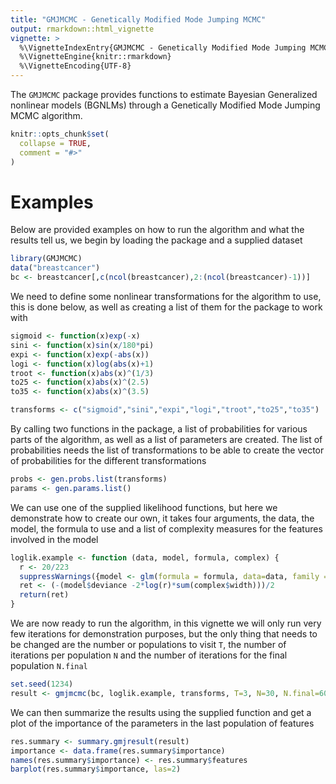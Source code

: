 ```yaml
---
title: "GMJMCMC - Genetically Modified Mode Jumping MCMC"
output: rmarkdown::html_vignette
vignette: >
  %\VignetteIndexEntry{GMJMCMC - Genetically Modified Mode Jumping MCMC}
  %\VignetteEngine{knitr::rmarkdown}
  %\VignetteEncoding{UTF-8}
---
```

The `GMJMCMC` package provides functions to estimate Bayesian Generalized nonlinear models (BGNLMs) through a Genetically Modified Mode Jumping MCMC algorithm.


```r
knitr::opts_chunk$set(
  collapse = TRUE,
  comment = "#>"
)
```
# Examples
Below are provided examples on how to run the algorithm and what the results tell us, we begin by loading the package and a supplied dataset
```r
library(GMJMCMC)
data("breastcancer")
bc <- breastcancer[,c(ncol(breastcancer),2:(ncol(breastcancer)-1))]
```
We need to define some nonlinear transformations for the algorithm to use, this is done below, as well as creating a list of them for the package to work with
```r
sigmoid <- function(x)exp(-x)
sini <- function(x)sin(x/180*pi)
expi <- function(x)exp(-abs(x))
logi <- function(x)log(abs(x)+1)
troot <- function(x)abs(x)^(1/3)
to25 <- function(x)abs(x)^(2.5)
to35 <- function(x)abs(x)^(3.5)

transforms <- c("sigmoid","sini","expi","logi","troot","to25","to35")
```
By calling two functions in the package, a list of probabilities for various parts of the algorithm, as well as a list of parameters are created. The list of probabilities needs the list of transformations to be able to create the vector of probabilities for the different transformations
```r
probs <- gen.probs.list(transforms)
params <- gen.params.list()
```
We can use one of the supplied likelihood functions, but here we demonstrate how to create our own, it takes four arguments, the data, the model, the formula to use and a list of complexity measures for the features involved in the model
```r
loglik.example <- function (data, model, formula, complex) {
  r <- 20/223
  suppressWarnings({model <- glm(formula = formula, data=data, family = "binomial", maxit=100)})
  ret <- (-(model$deviance -2*log(r)*sum(complex$width)))/2
  return(ret)
}
```
We are now ready to run the algorithm, in this vignette we will only run very few iterations for demonstration purposes, but the only thing that needs to be changed are the number or populations to visit `T`, the number of iterations per population `N` and the number of iterations for the final population `N.final`
```r
set.seed(1234)
result <- gmjmcmc(bc, loglik.example, transforms, T=3, N=30, N.final=60, probs, params)
```
We can then summarize the results using the supplied function and get a plot of the importance of the parameters in the last population of features
```r
res.summary <- summary.gmjresult(result)
importance <- data.frame(res.summary$importance)
names(res.summary$importance) <- res.summary$features
barplot(res.summary$importance, las=2)
```

